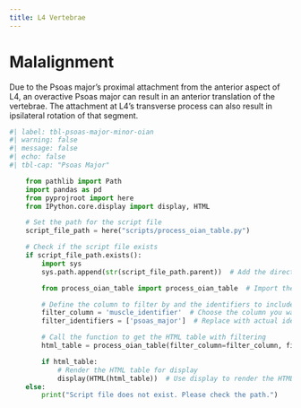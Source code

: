 ```yaml
---
title: L4 Vertebrae
---
```




# Malalignment

Due to the Psoas major's proximal attachment from the anterior aspect of L4, an overactive Psoas major can result in an anterior translation of the vertebrae.
The attachment at L4's transverse process can also result in ipsilateral rotation of that segment.


```python
#| label: tbl-psoas-major-minor-oian
#| warning: false
#| message: false
#| echo: false
#| tbl-cap: "Psoas Major"

    from pathlib import Path
    import pandas as pd
    from pyprojroot import here
    from IPython.core.display import display, HTML

    # Set the path for the script file
    script_file_path = here("scripts/process_oian_table.py")

    # Check if the script file exists
    if script_file_path.exists():
        import sys
        sys.path.append(str(script_file_path.parent))  # Add the directory of the script to the system path

        from process_oian_table import process_oian_table  # Import the specific function

        # Define the column to filter by and the identifiers to include
        filter_column = 'muscle_identifier'  # Choose the column you want to filter by
        filter_identifiers = ['psoas_major']  # Replace with actual identifiers you want to include

        # Call the function to get the HTML table with filtering
        html_table = process_oian_table(filter_column=filter_column, filter_identifiers=filter_identifiers)

        if html_table:
            # Render the HTML table for display
            display(HTML(html_table))  # Use display to render the HTML properly
    else:
        print("Script file does not exist. Please check the path.")
```